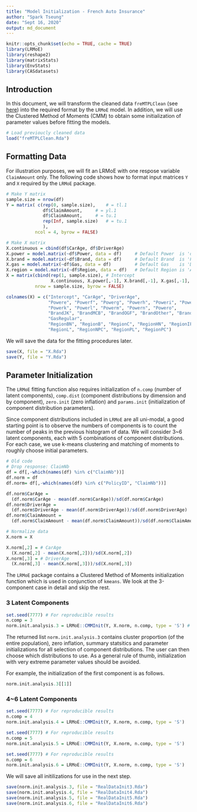 ```yaml
---
title: "Model Initialization - French Auto Insurance"
author: "Spark Tseung"
date: "Sept 16, 2020"
output: md_document
---
```


```r
knitr::opts_chunk$set(echo = TRUE, cache = TRUE)
library(LRMoE)
library(reshape2)
library(matrixStats)
library(EnvStats)
library(CASdatasets)
```

## Introduction

In this document, we will transform the cleaned data `freMTPLClean` (see [here](https://work.sparktseung.com/LRMoE-Paper-Demo/3-RealDataPreliminary/RealDataCleaning-jekyll.html)) into the required format by the `LRMoE` model. In addition, we will use the Clustered Method of Moments (CMM) to obtain some initialization of parameter values before fitting the models.

```r
# Load previoucly cleaned data
load("freMTPLClean.Rda")
```


\pagebreak

## Formatting Data

For illustration purposes, we will fit an LRMoE with one respose variable `ClaimAmount` only. The following code shows how to format input matrices `Y` and `X` required by the `LRMoE` package.

```r
# Make Y matrix
sample.size = nrow(df)
Y = matrix( c(rep(0, sample.size),    # = tl.1
              df$ClaimAmount,     # = yl.1
              df$ClaimAmount,     # = tu.1
              rep(Inf, sample.size)   # = tu.1
              ), 
           ncol = 4, byrow = FALSE)

# Make X matrix
X.continuous = cbind(df$CarAge, df$DriverAge)
X.power = model.matrix(~df$Power, data = df)     # Default Power  is 'd'
X.brand = model.matrix(~df$Brand, data = df)     # Default Brand  is 'Fiat'
X.gas = model.matrix(~df$Gas, data = df)         # Default Gas    is 'Diesel'
X.region = model.matrix(~df$Region, data = df)   # Default Region is 'Aquitaine'
X = matrix(cbind(rep(1, sample.size), # Intercept
                 X.continuous, X.power[,-1], X.brand[,-1], X.gas[,-1], X.region[,-1]),
           nrow = sample.size, byrow = FALSE)

colnames(X) = c("Intercept", "CarAge", "DriverAge",
                "Powere", "Powerf", "Powerg", "Powerh", "Poweri", "Powerj", 
                "Powerk", "Powerl", "Powerm", "Powern", "Powero",
                "BrandJK", "BrandMCB", "BrandOGF", "BrandOther", "BrandRNC", "BrandVAS",
                "GasRegular",
                "RegionBN", "RegionB", "RegionC", "RegionHN", "RegionIF", 
                "RegionL", "RegionNPC", "RegionPL", "RegionPC")

```

We will save the data for the fitting procedures later.
```r
save(X, file = "X.Rda")
save(Y, file = "Y.Rda")
```


## Parameter Initialization

The `LRMoE` fitting function also requires initialization of `n.comp` (number of latent components), `comp.dist` (component distributions by dimension and by component),  `zero.init` (zero inflation) and `params.init` (initialization of component distribution parameters). 

Since component distributions included in `LRMoE` are all uni-modal, a good starting point is to observe the numbers of components is to count the number of peaks in the previous histogram of data. We will consider 3~6 latent components, each with 5 combinations of component distributions. For each case, we use k-means clustering and matching of moments to roughly choose initial parameters.

```r
# Old code
# Drop response: ClaimNb
df = df[,-which(names(df) %in% c("ClaimNb"))]
df.norm = df
df.norm= df[,-which(names(df) %in% c("PolicyID", "ClaimNb"))]

df.norm$CarAge = 
  (df.norm$CarAge - mean(df.norm$CarAge))/sd(df.norm$CarAge)
df.norm$DriverAge = 
  (df.norm$DriverAge - mean(df.norm$DriverAge))/sd(df.norm$DriverAge)
df.norm$ClaimAmount = 
  (df.norm$ClaimAmount - mean(df.norm$ClaimAmount))/sd(df.norm$ClaimAmount)
```


```r
# Normalize data
X.norm = X

X.norm[,2] = # CarAge
  (X.norm[,2] - mean(X.norm[,2]))/sd(X.norm[,2])
X.norm[,3] = # DriverAge
  (X.norm[,3] - mean(X.norm[,3]))/sd(X.norm[,3])
```

The `LRMoE` package contains a Clustered Method of Moments initialization function which is used in conjunction of `kmeans`. We look at the 3-component case in detail and skip the rest.

### 3 Latent Components

```r
set.seed(7777) # For reproducible results
n.comp = 3
norm.init.analysis.3 = LRMoE::CMMInit(Y, X.norm, n.comp, type = 'S') # 'S' is for Severity
```

The returned list `norm.init.analysis.3` contains cluster proportion (of the entire population), zero inflation, summary statsitics and parameter initializations for all selection of component distributions. The user can then choose which distributions to use. As a general rule of thumb, initialization with very extreme parameter values should be avoided.

For example, the initialization of the first component is as follows.

```r
norm.init.analysis.3[[1]]
```



### 4~6 Latent Components

```r
set.seed(7777) # For reproducible results
n.comp = 4
norm.init.analysis.4 = LRMoE::CMMInit(Y, X.norm, n.comp, type = 'S')
```


```r
set.seed(7777) # For reproducible results
n.comp = 5
norm.init.analysis.5 = LRMoE::CMMInit(Y, X.norm, n.comp, type = 'S')
```


```r
set.seed(7777) # For reproducible results
n.comp = 6
norm.init.analysis.6 = LRMoE::CMMInit(Y, X.norm, n.comp, type = 'S')
```

We will save all initilizations for use in the next step.
```r
save(norm.init.analysis.3, file = "RealDataInit3.Rda")
save(norm.init.analysis.4, file = "RealDataInit4.Rda")
save(norm.init.analysis.5, file = "RealDataInit5.Rda")
save(norm.init.analysis.6, file = "RealDataInit6.Rda")
```







